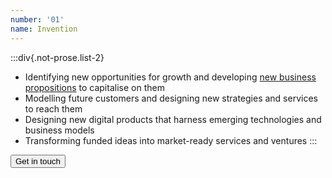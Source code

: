 ```yaml
---
number: '01'
name: Invention
---
```


:::div{.not-prose.list-2}

- Identifying new opportunities for growth and developing [new business propositions](/start-up) to capitalise on them
- Modelling future customers and designing new strategies and services to reach them
- Designing new digital products that harness emerging technologies and business models
- Transforming funded ideas into market-ready services and ventures
  :::

<Callout name="Need help moving forward?" theme="lime">
  <button
    type="button"
    class="open-dialog-contact inline-flex items-center text-3xl md:text-5xl"
  >
    Get in touch
    <Icon name="arrow/45/52" class="ml-1" />
  </button>
</Callout>
